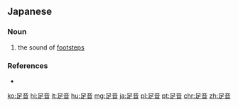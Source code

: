 ==Japanese==
{{ja-kanjitab|あし|おと|yomi=kun}}

===Noun===
{{ja-noun|あしおと}}
# the sound of [[footsteps]]

===References===
* {{R:Shogakukan}}

[[ko:足音]]
[[hi:足音]]
[[it:足音]]
[[hu:足音]]
[[mg:足音]]
[[ja:足音]]
[[pl:足音]]
[[pt:足音]]
[[chr:足音]]
[[zh:足音]]